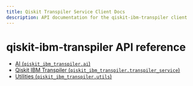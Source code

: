 ```yaml
---
title: Qiskit Transpiler Service Client Docs
description: API documentation for the qiskit-ibm-transpiler client
---
```


# qiskit-ibm-transpiler API reference

*   [AI (`qiskit_ibm_transpiler.ai`)](ai)
*   [Qiskit IBM Transpiler (`qiskit_ibm_transpiler.transpiler_service`)](transpiler_service)
*   [Utilities (`qiskit_ibm_transpiler.utils`)](utils)

